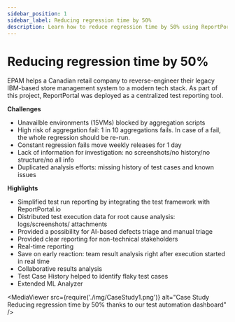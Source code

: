 ```yaml
---
sidebar_position: 1
sidebar_label: Reducing regression time by 50%
description: Learn how to reduce regression time by 50% using ReportPortal's test automation reporting tools and qa dashboard tools for faster analysis.
---
```



# Reducing regression time by 50%

EPAM helps a Canadian retail company to reverse-engineer their legacy IBM-based store management system to a modern tech stack. As part of this project, ReportPortal was deployed as a centralized test reporting tool.

**Challenges**

- Unavailble environments (15VMs) blocked by aggregation scripts
- High risk of aggregation fail: 1 in 10 aggregations fails. In case of a fail, the whole regression should be re-run.
- Constant regression fails move weekly releases for 1 day
- Lack of information for investigation: no screenshots/no history/no structure/no all info
- Duplicated analysis efforts: missing history of test cases and known issues

**Highlights**

- Simplified test run reporting by integrating the test framework with ReportPortal.io
- Distributed test execution data for root cause analysis: logs/screenshots/ attachments
- Provided a possibility for AI-based defects triage and manual triage
- Provided clear reporting for non-technical stakeholders
- Real-time reporting
- Save on early reaction: team result analysis right after execution started in real time
- Collaborative results analysis
- Test Case History helped to identify flaky test cases
- Extended ML Analyzer

<MediaViewer src={require('./img/CaseStudy1.png')} alt="Case Study Reducing regression time by 50% thanks to our test automation dashboard" />
